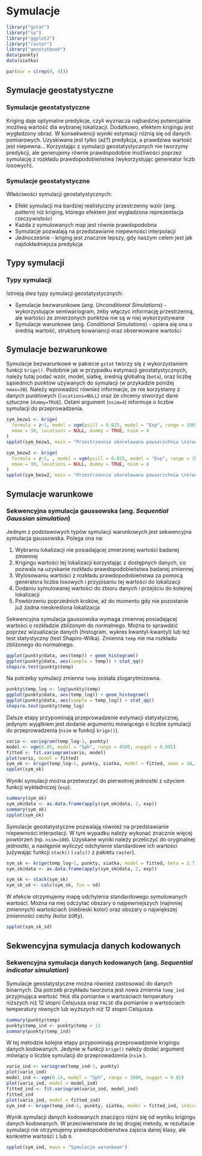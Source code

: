 
# Symulacje {#symulacje}

```r
library("gstat")
library("sp")
library("ggplot2")
library("raster")
library("geostatbook")
data(punkty)
data(siatka)
```

```r
par(mar = c(rep(0, 4)))
```

<!--
## Symulacje przestrzenne 1:
 sekwencyjna symulacja i ko symulacja gaussowska,
  sekwencyjna symulacja danych kodowanych, 
  przetwarzanie (postprocesing) wyników symulacji
-->  

## Symulacje geostatystyczne
### Symulacje geostatystyczne

Kriging daje optymalne predykcje, czyli wyznacza najbardziej potencjalnie możliwą wartość dla wybranej lokalizacji. Dodatkowo, efektem krigingu jest wygładzony obraz. W konsekwencji wyniki estymacji różnią się od danych pomiarowych. Uzyskiwana jest tylko (aż?) predykcja, a prawdziwa wartość jest niepewna... Korzystając z symulacji geostatystycznych nie tworzymy predykcji, ale generujemy równie prawdopodobne możliwości poprzez symulację z rozkładu prawdopodobieństwa (wykorzystując genereator liczb losowych).

### Symulacje geostatystyczne

Właściwości symulacji geostatystycznych: 

- Efekt symulacji ma bardziej realistyczny przestrzenny wzór (ang. *pattern*) niż kriging, którego efektem jest wygładzona reprezentacja rzeczywistości
- Każda z symulowanych map jest równie prawdopodobna
- Symulacje pozwalają na przedstawianie niepewności interpolacji
- Jednocześnie - kriging jest znacznie lepszy, gdy naszym celem jest jak najdokładniejsza predykcja

## Typy symulacji
### Typy symulacji

Istnieją dwa typy symulacji geostatystycznych:

- Symulacje bezwarunkowe (ang. *Unconditional Simulations*) - wykorzystujące semiwariogram, żeby włączyć informację przestrzenną, ale wartości ze zmierzonych punktów nie są w niej wykorzystywane
- Symulacje warunkowe (ang. *Conditional Simulations*) - opiera się ona o średnią wartość, strukturę kowariancji oraz obserwowane wartości

## Symulacje bezwarunkowe

<!--http://santiago.begueria.es/2010/10/generating-spatially-correlated-random-fields-with-r/-->
Symulacje bezwarunkowe w pakiecie `gstat` tworzy się z wykorzystaniem funkcji `krige()`. Podobnie jak w przypadku estymacji geostatystycznych, należy tutaj podać wzór, model, siatkę, średnią globalną (`beta`), oraz liczbę sąsiednich punktów używanych do symulacji (w przykadzie poniżej `nmax=30`). Należy wprowadzić również informacje, że nie korzystamy z danych punktowych (`locations=NULL`) oraz że chcemy stworzyć dane sztuczne (`dummy=TRUE`). Ostani argument (`nsim=4`) informuje o liczbie symulacji do przeprowadzenia.

```r
sym_bezw1 <- krige(
  formula = z~1, model = vgm(psill = 0.025, model = "Exp", range = 100), newdata = siatka, beta = 1,
  nmax = 30, locations = NULL, dummy = TRUE, nsim = 4
)
spplot(sym_bezw1, main = "Przestrzennie skorelowana powierzchnia \nśrednia=1, \n       sill=0.025, zasięg=100, model wykładniczy")
```

```r
sym_bezw2 <- krige(
  formula = z~1, , model = vgm(psill = 0.025, model = "Exp", range = 1500), newdata = siatka, beta = 1,
  nmax = 30, locations = NULL, dummy = TRUE, nsim = 4
)
spplot(sym_bezw2, main = "Przestrzennie skorelowana powierzchnia \nśrednia=1, \n       sill=0.025, zasięg=1500, model wykładniczy")
```

<!--
sym_bezw_model3 <- gstat(formula=~1+X+Y, locations=~X+Y, dummy=T, beta=c(1,0,0.005), model=vgm(psill=0.025,model='Exp',range=1500), nmax=20)
sym_bezw3 <- predict(sym_bezw_model3, newdata=siatka, nsim=4)
spplot(sym_bezw3, main="Przestrzennie skorelowana powierzchnia \nśrednia=1, sill=0.025, zasięg=1500, model wykładniczy \ntrend na osi y = 0.005")

sym_bezw_model4 <- gstat(formula=~1+X+Y, locations=~X+Y, dummy=T, beta=c(1,0.02,0.005), model=vgm(psill=0.025,model='Exp',range=1500), nmax=20)
sym_bezw4 <- predict(sym_bezw_model4, newdata=siatka, nsim=4)
spplot(sym_bezw4, main="Przestrzennie skorelowana powierzchnia \nśrednia=1, sill=0.025, zasięg=500, model wykładniczy \ntrend na osi x = 0.02, trend na osi y = 0.005")
-->

## Symulacje warunkowe

### Sekwencyjna symulacja gaussowska (ang. *Sequential Gaussian simulation*)

Jednym z podstawowych typów symulacji warunkowych jest sekwencyjna symulacja gaussowska. Polega ona na:

1. Wybraniu lokalizacji nie posiadającej zmierzonej wartości badanej zmiennej
2. Krigingu wartości tej lokalizacji korzystając z dostępnych danych, co pozwala na uzyskanie rozkładu prawdopodobieństwa badanej zmiennej
3. Wylosowaniu wartości z rozkładu prawdopodobieństwa za pomocą generatora liczba losowych i przypisaniu tej wartości do lokalizacji
4. Dodaniu symulowanej wartości do zbioru danych i przejściu do kolejnej lokalizacji
5. Powtórzeniu poprzednich kroków, aż do momentu gdy nie pozostanie już żadna nieokreślona lokalizacja

Sekwencyjna symulacja gaussowska wymaga zmiennej posiadającej wartości o rozkładzie zbliżonym do normalnego. Można to sprawdzić poprzez wizualizacje danych (histogram, wykres kwantyl-kwantyl) lub też test statystyczny (test Shapiro-Wilka). Zmienna `temp` nie ma rozkładu zbliżonego do normalnego.

```r
ggplot(punkty@data, aes(temp)) + geom_histogram()
ggplot(punkty@data, aes(sample = temp)) + stat_qq()
shapiro.test(punkty$temp)
```

Na potrzeby symulacji zmienna `temp` została zlogarytmizowna.

```r
punkty$temp_log <- log(punkty$temp)
ggplot(punkty@data, aes(temp_log)) + geom_histogram()
ggplot(punkty@data, aes(sample = temp_log)) + stat_qq()
shapiro.test(punkty$temp_log)
```

Dalsze etapy przypominają przeprowadzenie estymacji statystycznej, jedynym wyjątkiem jest dodanie argumentu mówiącego o liczbie symulacji do przeprowadzenia (`nsim` w funkcji `krige()`).

```r
vario <- variogram(temp_log~1, punkty)
model <- vgm(0.05, model = "Sph", range = 4500, nugget = 0.005)
fitted <- fit.variogram(vario, model)
plot(vario, model = fitted)
sym_ok <- krige(temp_log~1, punkty, siatka, model = fitted, nmax = 30, nsim = 4)
spplot(sym_ok)
```

Wyniki symulacji można przetworzyć do pierwotnej jednostki z użyciem funkcji wykładniczej (`exp`).

```r
summary(sym_ok)
sym_ok@data <- as.data.frame(apply(sym_ok@data, 2, exp))
summary(sym_ok)
spplot(sym_ok)
```

Symulacje geostatystyczne pozwalają również na przedstawianie niepewności interpolacji. W tym wypadku należy wykonać znacznie więcej powtórzeń (np. `nsim=100`). Uzyskane wyniki należy przeliczyć do oryginalnej jednostki, a następnie wyliczyć odchylenie standardowe ich wartości (używając funkcji `stack()` i `calc()` z pakietu `raster`).

```r
sym_sk <- krige(temp_log~1, punkty, siatka, model = fitted, beta = 2.7, nsim = 100, nmax = 30)
sym_sk@data <- as.data.frame(apply(sym_sk@data, 2, exp))

sym_sk <- stack(sym_sk)
sym_sk_sd <- calc(sym_sk, fun = sd)
```

W efekcie otrzymujemy mapę odchylenia standardowego symulowanych wartości. Można na niej odczytać obszary o najpewniejszych (najmniej zmiennych) wartościach (niebieski kolor) oraz obszary o największej zmienności cechy (kolor żółty).

```r
spplot(sym_sk_sd)
```

## Sekwencyjna symulacja danych kodowanych
### Sekwencyjna symulacja danych kodowanych (ang. *Sequential indicator simulation*)

Symulacje geostatystyczne można również zastosować do danych binarnych. Dla potrzeb przykładu tworzona jest nowa zmienna `temp_ind` przyjmująca wartość `TRUE` dla pomiarów o wartościach temperatury niższych niż 12 stopni Celsjusza oraz `FALSE` dla pomiarów o wartościach temperatury równych lub wyższych niż 12 stopni Celsjusza.

```r
summary(punkty$temp)
punkty$temp_ind <- punkty$temp < 12
summary(punkty$temp_ind)
```

W tej metodzie kolejne etapy przypominają przeprowadzenie krigingu danych kodowanych. Jedynie w funkcji `krige()` należy dodać argument mówiący o liczbie symulacji do przeprowadzenia (`nsim` ).

```r
vario_ind <- variogram(temp_ind~1, punkty)
plot(vario_ind)
model_ind <- vgm(0.14, model = "Sph", range = 2000, nugget = 0.02)
plot(vario_ind, model = model_ind)
fitted_ind <- fit.variogram(vario_ind, model_ind)
fitted_ind
plot(vario_ind, model = fitted_ind)
sym_ind <- krige(temp_ind~1, punkty, siatka, model = fitted_ind, indicators = TRUE, nsim = 4, nmax = 30)
```

Wynik symulacji danych kodowanych znacząco różni się od wyniku krigingu danych kodowanych. W przeciwieństwie do tej drugiej metody, w rezultacie symulacji nie otrzymujemy prawdopodobieństwa zajścia danej klasy, ale konkretne wartości `1` lub `0`.

```r
spplot(sym_ind, main = "Symulacje warunkowe")
```

<!--
łączenie sis - wiele symulacji
-->
